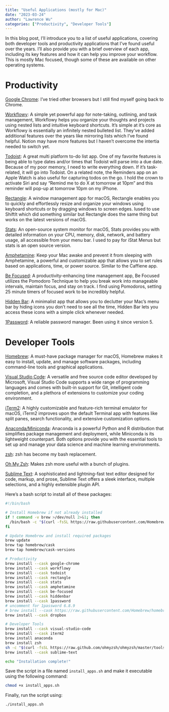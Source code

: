 ```yaml
---
title: "Useful Applications (mostly for Mac)"
date: "2023-03-24"
author: "Lawrence Wu"
categories: ["Productivity", "Developer Tools"]
---
```


In this blog post, I'll introduce you to a list of useful applications, covering both developer tools and productivity applications that I've found useful over the years. I'll also provide you with a brief overview of each app, including its key features and how it can help you improve your workflow. This is mostly Mac focused, though some of these are available on other operating systems.

# Productivity

[Google Chrome](https://www.google.com/chrome/): I've tried other browsers but I still find myself going back to Chrome.

[Workflowy](https://workflowy.com/): A simple yet powerful app for note-taking, outlining, and task management, Workflowy helps you organize your thoughts and projects using nested lists and intuitive keyboard shortcuts. It's simple at it's core as Workflowy is essentially an infinitely nested bulleted list. They've added additional features over the years like mirroring lists which I've found helpful. Notion may have more features but I haven't overcome the intertia needed to switch yet.

[Todoist](https://todoist.com/): A great multi platform to-do list app. One of my favorite features is being able to type dates and/or times that Todoist will parse into a due date. Because of my poor memory, I need to write everything down. If it's task-related, it will go into Todoist. On a related note, the Reminders app on an Apple Watch is also useful for capturing todos on the go. I hold the crown to activate Siri and say "Remind me to do X at tomorrow at 10pm" and this reminder will pop-up at tomorrow 10pm on my iPhone.

[Rectangle](https://rectangleapp.com/): A window management app for macOS, Rectangle enables you to quickly and effortlessly resize and organize your windows using keyboard shortcuts or by dragging windows to screen edges. Iused to use ShiftIt which did something similar but Rectangle does the same thing but works on the latest versions of macOS.

[Stats](https://github.com/exelban/stats): An open-source system monitor for macOS, Stats provides you with detailed information on your CPU, memory, disk, network, and battery usage, all accessible from your menu bar. I used to pay for iStat Menus but stats is an open source version.

[Amphetamine](https://apps.apple.com/us/app/amphetamine/id937984704?mt=12): Keep your Mac awake and prevent it from sleeping with Amphetamine, a powerful and customizable app that allows you to set rules based on applications, time, or power source. Similar to the Caffiene app.

[Be Focused](https://apps.apple.com/us/app/be-focused-focus-timer/id973134470?mt=12): A productivity-enhancing time management app, Be Focused utilizes the Pomodoro Technique to help you break work into manageable intervals, maintain focus, and stay on track. I find using Pomodoros, setting 25 minute timers of focused work to be incredibly helpful.

[Hidden Bar](https://github.com/dwarvesf/hidden): A minimalist app that allows you to declutter your Mac's menu bar by hiding icons you don't need to see all the time, Hidden Bar lets you access these icons with a simple click whenever needed.

[1Password](https://1password.com/downloads/mac/): A reliable password manager. Been using it since version 5.

# Developer Tools

[Homebrew](https://brew.sh/): A must-have package manager for macOS, Homebrew makes it easy to install, update, and manage software packages, including command-line tools and graphical applications.

[Visual Studio Code](https://code.visualstudio.com/): A versatile and free source code editor developed by Microsoft, Visual Studio Code supports a wide range of programming languages and comes with built-in support for Git, intelligent code completion, and a plethora of extensions to customize your coding environment.

[iTerm2](https://iterm2.com/): A highly customizable and feature-rich terminal emulator for macOS, iTerm2 improves upon the default Terminal app with features like split panes, search functionality, and extensive customization options.

[Anaconda/Miniconda](https://docs.anaconda.com/anaconda/install/index.html): Anaconda is a powerful Python and R distribution that simplifies package management and deployment, while Miniconda is its lightweight counterpart. Both options provide you with the essential tools to set up and manage your data science and machine learning environments.

[zsh](https://github.com/ohmyzsh/ohmyzsh/wiki/Installing-ZSH): zsh has become my bash replacement.

[Oh My Zsh](https://github.com/ohmyzsh/ohmyzsh): Makes zsh more useful with a bunch of plugins.

[Sublime Text](https://www.sublimetext.com/): A sophisticated and lightning-fast text editor designed for code, markup, and prose, Sublime Text offers a sleek interface, multiple selections, and a highly extensible plugin API.

Here's a bash script to install all of these packages:

```bash
#!/bin/bash

# Install Homebrew if not already installed
if ! command -v brew >/dev/null 2>&1; then
  /bin/bash -c "$(curl -fsSL https://raw.githubusercontent.com/Homebrew/install/HEAD/install.sh)"
fi

# Update Homebrew and install required packages
brew update
brew tap homebrew/cask
brew tap homebrew/cask-versions

# Productivity
brew install --cask google-chrome
brew install --cask workflowy
brew install --cask todoist
brew install --cask rectangle
brew install --cask stats
brew install --cask amphetamine
brew install --cask be-focused
brew install --cask hiddenbar
brew install --cask 1password
# uncomment for 1password 6.8.9
# brew install --cask https://raw.githubusercontent.com/Homebrew/homebrew-cask-versions/master/Casks/1password6.rb
brew install --cask dropbox

# Developer Tools
brew install --cask visual-studio-code
brew install --cask iterm2
brew install anaconda
brew install zsh
sh -c "$(curl -fsSL https://raw.github.com/ohmyzsh/ohmyzsh/master/tools/install.sh)"
brew install --cask sublime-text

echo "Installation complete!"

```

Save the script in a file named `install_apps.sh` and make it executable using the following command:

```bash
chmod +x install_apps.sh
```

Finally, run the script using:
```bash
./install_apps.sh
```

